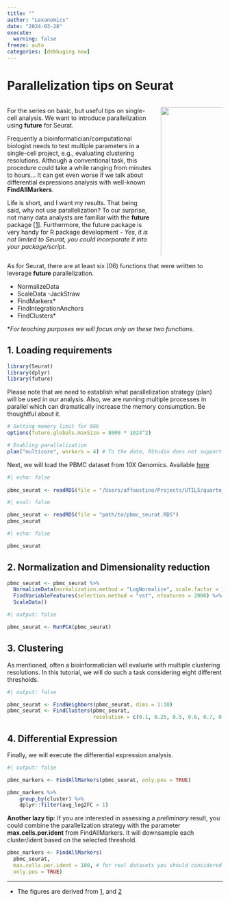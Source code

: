 ```yaml
---
title: ""
author: "Lexanomics"
date: "2024-03-28"
execute:
  warning: false
freeze: auto
categories: [debbuging new]
---
```


# Parallelization tips on Seurat

:::: {.columns}

::: {.column width="70%"}

For the series on basic, but useful tips on single-cell analysis. We want to introduce parallelization using **future** for Seurat. 

Frequently a bioinformatician/computational biologist needs to test multiple parameters in a single-cell project, e.g., evaluating clustering resolutions. Although a conventional task, this procedure could take a while ranging from minutes to hours... It can get even worse if we talk about differential expressions analysis with well-known **FindAllMarkers**. 

Life is short, and I want my results. That being said, why not use parallelization? To our surprise, not many data analysts are familiar with the **future** package \[[1](https://cran.r-project.org/web/packages/future/index.html)\]. Furthermore, the future package is very handy for R package development - *Yes, it is not limited to Seurat, you could incorporate it into your package/script*. 

:::

::: {.column width="30%"}
![](future_seurat.png){heigh=140% width=140% fig-align="right"}
:::

::::

As for Seurat, there are at least six (06) functions that were written to leverage **future** parallelization.

-   NormalizeData
-   ScaleData -JackStraw
-   FindMarkers\*
-   FindIntegrationAnchors
-   FindClusters\*

\**For teaching purposes we will focus only on these two functions.*

## 1. Loading requirements

```r

library(Seurat)
library(dplyr)
library(future)

```

Please note that we need to establish what parallelization strategy (plan) will be used in our analysis. Also, we are running multiple processes in parallel which can dramatically increase the memory consumption. Be thoughtful about it.

```r

# Setting memory limit for 8Gb
options(future.globals.maxSize = 8000 * 1024^2)

# Enabling parallelization
plan("multicore", workers = 4) # To the date, RStudio does not support parallelization. Run this script using Rscript command-line application.

```

Next, we will load the PBMC dataset from 10X Genomics. Available [here](https://cf.10xgenomics.com/samples/cell/pbmc3k/pbmc3k_filtered_gene_bc_matrices.tar.gz)

```r
#| echo: false
  
pbmc_seurat <- readRDS(file = "/Users/affaustino/Projects/UTILS/quarto_blog/data/pbmc_seurat.RDS")

```

```r
#| eval: false

pbmc_seurat <- readRDS(file = "path/to/pbmc_seurat.RDS")
pbmc_seurat

```

```r
#| echo: false

pbmc_seurat

```

## 2. Normalization and Dimensionality reduction

```r

pbmc_seurat <- pbmc_seurat %>%
  NormalizeData(normalization.method = "LogNormalize", scale.factor = 10000) %>%
  FindVariableFeatures(selection.method = "vst", nfeatures = 2000) %>%
  ScaleData()

```

```r
#| output: false

pbmc_seurat <- RunPCA(pbmc_seurat)

```

## 3. Clustering

As mentioned, often a bioinformatician will evaluate with multiple clustering resolutions. In this tutorial, we will do such a task considering eight different thresholds.

```r
#| output: false

pbmc_seurat <- FindNeighbors(pbmc_seurat, dims = 1:10)
pbmc_seurat <- FindClusters(pbmc_seurat, 
                            resolution = c(0.1, 0.25, 0.5, 0.6, 0.7, 0.8, 0.9, 1.0))

```

## 4. Differential Expression

Finally, we will execute the differential expression analysis.

```r
#| output: false

pbmc_markers <- FindAllMarkers(pbmc_seurat, only.pos = TRUE)

```
```r

pbmc_markers %>%
    group_by(cluster) %>%
    dplyr::filter(avg_log2FC > 1)

```

**Another lazy tip**: If you are interested in assessing a *preliminary* result, you could combine the parallelization strategy with the parameter **max.cells.per.ident** from FindAllMarkers. It will downsample each cluster/ident based on the selected threshold.

```r

pbmc_markers <- FindAllMarkers(
  pbmc_seurat, 
  max.cells.per.ident = 100, # for real datasets you should considered 1000 cells
  only.pos = TRUE)

```

------------------------------------------------------------------------

* The figures are derived from [1](https://satijalab.org/seurat/articles/install), and [2](https://github.com/HenrikBengtsson/future)
